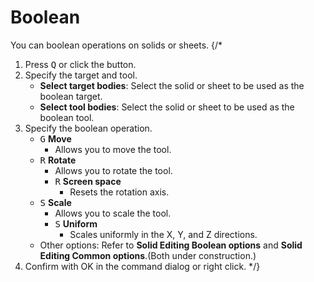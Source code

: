 
# Boolean

<Reference shortcut="Q" command="Boolean" button="Left of Command Bar" />

You can boolean operations on solids or sheets.
{/* 
1. Press <kbd>Q</kbd> or click the button.
2. Specify the target and tool.
   - **Select target bodies**: Select the solid or sheet to be used as the boolean target.
   - **Select tool bodies**: Select the solid or sheet to be used as the boolean tool.
3. Specify the boolean operation.
   - <kbd>G</kbd> **Move**
      - Allows you to move the tool.
   - <kbd>R</kbd> **Rotate**
      - Allows you to rotate the tool.
      - <kbd>R</kbd> **Screen space**
         - Resets the rotation axis.
   - <kbd>S</kbd> **Scale**
      - Allows you to scale the tool.
      - <kbd>S</kbd> **Uniform**
         - Scales uniformly in the X, Y, and Z directions.
   - Other options: Refer to **Solid Editing Boolean options** and **Solid Editing Common options**.(Both under construction.)
4. Confirm with OK in the command dialog or right click.
 */}



